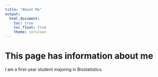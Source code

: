 ```yaml
---
title: "About Me"
output: 
  html_document:
    toc: true
    toc_float: true
    theme: cerulean
---
```



# This page has information about me

I am a first-year student majoring in Biostatistics.


